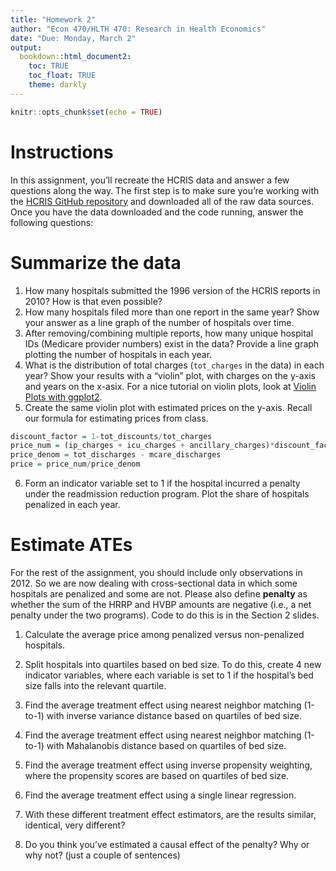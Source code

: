 ```yaml
---
title: "Homework 2"
author: "Econ 470/HLTH 470: Research in Health Economics"
date: "Due: Monday, March 2"
output: 
  bookdown::html_document2:
    toc: TRUE
    toc_float: TRUE
    theme: darkly
---
```


```r
knitr::opts_chunk$set(echo = TRUE)

```

# Instructions
In this assignment, you'll recreate the HCRIS data and answer a few questions along the way. The first step is to make sure you're working with the [HCRIS GitHub repository](https://github.com/imccart/HCRIS) and downloaded all of the raw data sources. Once you have the data downloaded and the code running, answer the following questions:

# Summarize the data
1. How many hospitals submitted the 1996 version of the HCRIS reports in 2010? How is that even possible?
2. How many hospitals filed more than one report in the same year? Show your answer as a line graph of the number of hospitals over time.
3. After removing/combining multiple reports, how many unique hospital IDs (Medicare provider numbers) exist in the data? Provide a line graph plotting the number of hospitals in each year.
4. What is the distribution of total charges (`tot_charges` in the data) in each year? Show your results with a "violin" plot, with charges on the y-axis and years on the x-asix. For a nice tutorial on violin plots, look at [Violin Plots with ggplot2](https://ggplot2tutor.com/powerlifting/squats/).
5. Create the same violin plot with estimated prices on the y-axis. Recall our formula for estimating prices from class.
```r
discount_factor = 1-tot_discounts/tot_charges
price_num = (ip_charges + icu_charges + ancillary_charges)*discount_factor - tot_mcare_payment
price_denom = tot_discharges - mcare_discharges
price = price_num/price_denom
```
6. Form an indicator variable set to 1 if the hospital incurred a penalty under the readmission reduction program. Plot the share of hospitals penalized in each year.


# Estimate ATEs
For the rest of the assignment, you should include only observations in 2012. So we are now dealing with cross-sectional data in which some hospitals are penalized and some are not. Please also define **penalty** as whether the sum of the HRRP and HVBP amounts are negative (i.e., a net penalty under the two programs). Code to do this is in the Section 2 slides. <br>

1. Calculate the average price among penalized versus non-penalized hospitals. 

2. Split hospitals into quartiles based on bed size. To do this, create 4 new indicator variables, where each variable is set to 1 if the hospital's bed size falls into the relevant quartile. 

3. Find the average treatment effect using nearest neighbor matching (1-to-1) with inverse variance distance based on quartiles of bed size. 

4. Find the average treatment effect using nearest neighbor matching (1-to-1) with Mahalanobis distance based on quartiles of bed size.

5. Find the average treatment effect using inverse propensity weighting, where the propensity scores are based on quartiles of bed size.

6. Find the average treatment effect using a single linear regression.

7. With these different treatment effect estimators, are the results similar, identical, very different? 

8. Do you think you've estimated a causal effect of the penalty? Why or why not? (just a couple of sentences)